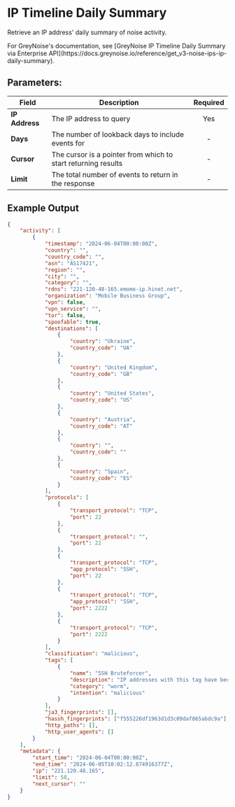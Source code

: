 
# IP Timeline Daily Summary

Retrieve an IP address' daily summary of noise activity.

<Callout type="info">
	For GreyNoise's documentation, see [GreyNoise IP Timeline Daily Summary via
	Enterprise
	API](https://docs.greynoise.io/reference/get_v3-noise-ips-ip-daily-summary).
</Callout>

## Parameters:

| Field          | Description                                                   | Required |
| -------------- | ------------------------------------------------------------- | :------: |
| **IP Address** | The IP address to query                                       |   Yes    |
| **Days**       | The number of lookback days to include events for             |    -     |
| **Cursor**     | The cursor is a pointer from which to start returning results |    -     |
| **Limit**      | The total number of events to return in the response          |    -     |

## Example Output

```json
{
	"activity": [
		{
			"timestamp": "2024-06-04T00:00:00Z",
			"country": "",
			"country_code": "",
			"asn": "AS17421",
			"region": "",
			"city": "",
			"category": "",
			"rdns": "221-120-48-165.emome-ip.hinet.net",
			"organization": "Mobile Business Group",
			"vpn": false,
			"vpn_service": "",
			"tor": false,
			"spoofable": true,
			"destinations": [
				{
					"country": "Ukraine",
					"country_code": "UA"
				},
				{
					"country": "United Kingdom",
					"country_code": "GB"
				},
				{
					"country": "United States",
					"country_code": "US"
				},
				{
					"country": "Austria",
					"country_code": "AT"
				},
				{
					"country": "",
					"country_code": ""
				},
				{
					"country": "Spain",
					"country_code": "ES"
				}
			],
			"protocols": [
				{
					"transport_protocol": "TCP",
					"port": 22
				},
				{
					"transport_protocol": "",
					"port": 22
				},
				{
					"transport_protocol": "TCP",
					"app_protocol": "SSH",
					"port": 22
				},
				{
					"transport_protocol": "TCP",
					"app_protocol": "SSH",
					"port": 2222
				},
				{
					"transport_protocol": "TCP",
					"port": 2222
				}
			],
			"classification": "malicious",
			"tags": [
				{
					"name": "SSH Bruteforcer",
					"description": "IP addresses with this tag have been observed attempting to bruteforce SSH server credentials.",
					"category": "worm",
					"intention": "malicious"
				}
			],
			"ja3_fingerprints": [],
			"hassh_fingerprints": ["f555226df1963d1d3c09daf865abdc9a"],
			"http_paths": [],
			"http_user_agents": []
		}
	],
	"metadata": {
		"start_time": "2024-06-04T00:00:00Z",
		"end_time": "2024-06-05T10:02:12.874916377Z",
		"ip": "221.120.48.165",
		"limit": 50,
		"next_cursor": ""
	}
}
```
